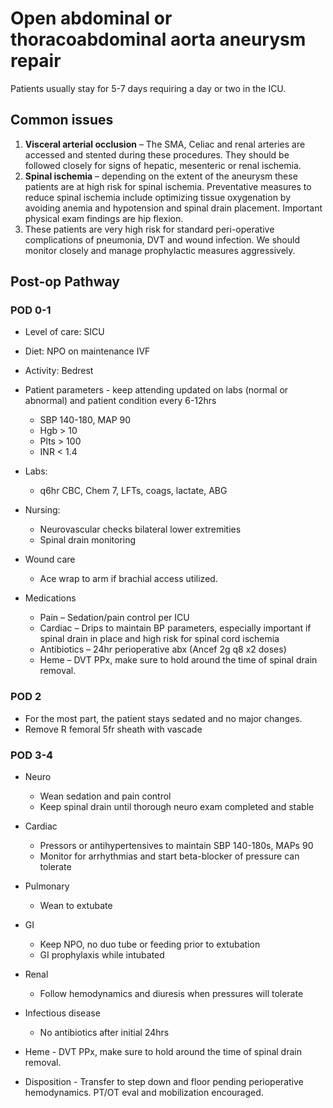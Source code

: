 # Open abdominal or thoracoabdominal aorta aneurysm repair

Patients usually stay for 5-7 days requiring a day or two in the ICU.

## Common issues

1.  **Visceral arterial occlusion** -- The SMA, Celiac and renal arteries are accessed and stented during these procedures. They should be followed closely for signs of hepatic, mesenteric or renal ischemia.
2.  **Spinal ischemia** -- depending on the extent of the aneurysm these patients are at high risk for spinal ischemia. Preventative measures to reduce spinal ischemia include optimizing tissue oxygenation by avoiding anemia and hypotension and spinal drain placement. Important physical exam findings are hip flexion.
3.  These patients are very high risk for standard peri-operative complications of pneumonia, DVT and wound infection. We should monitor closely and manage prophylactic measures aggressively.

## Post-op Pathway

### POD 0-1

-   Level of care: SICU

-   Diet: NPO on maintenance IVF

-   Activity: Bedrest

-   Patient parameters - keep attending updated on labs (normal or abnormal) and patient condition every 6-12hrs

    -   SBP 140-180, MAP 90
    -   Hgb \> 10
    -   Plts \> 100
    -   INR \< 1.4

-   Labs:

    -   q6hr CBC, Chem 7, LFTs, coags, lactate, ABG

-   Nursing:

    -   Neurovascular checks bilateral lower extremities
    -   Spinal drain monitoring

-   Wound care

    -   Ace wrap to arm if brachial access utilized.

-   Medications

    -   Pain -- Sedation/pain control per ICU
    -   Cardiac -- Drips to maintain BP parameters, especially important if spinal drain in place and high risk for spinal cord ischemia
    -   Antibiotics -- 24hr perioperative abx (Ancef 2g q8 x2 doses)
    -   Heme -- DVT PPx, make sure to hold around the time of spinal drain removal.

### POD 2

-   For the most part, the patient stays sedated and no major changes.
-   Remove R femoral 5fr sheath with vascade

### POD 3-4

-   Neuro

    -   Wean sedation and pain control
    -   Keep spinal drain until thorough neuro exam completed and stable

-   Cardiac

    -   Pressors or antihypertensives to maintain SBP 140-180s, MAPs 90
    -   Monitor for arrhythmias and start beta-blocker of pressure can tolerate

-   Pulmonary

    -   Wean to extubate

-   GI

    -   Keep NPO, no duo tube or feeding prior to extubation
    -   GI prophylaxis while intubated

-   Renal

    -   Follow hemodynamics and diuresis when pressures will tolerate

-   Infectious disease

    -   No antibiotics after initial 24hrs

-   Heme - DVT PPx, make sure to hold around the time of spinal drain removal.

-   Disposition - Transfer to step down and floor pending perioperative hemodynamics. PT/OT eval and mobilization encouraged.
